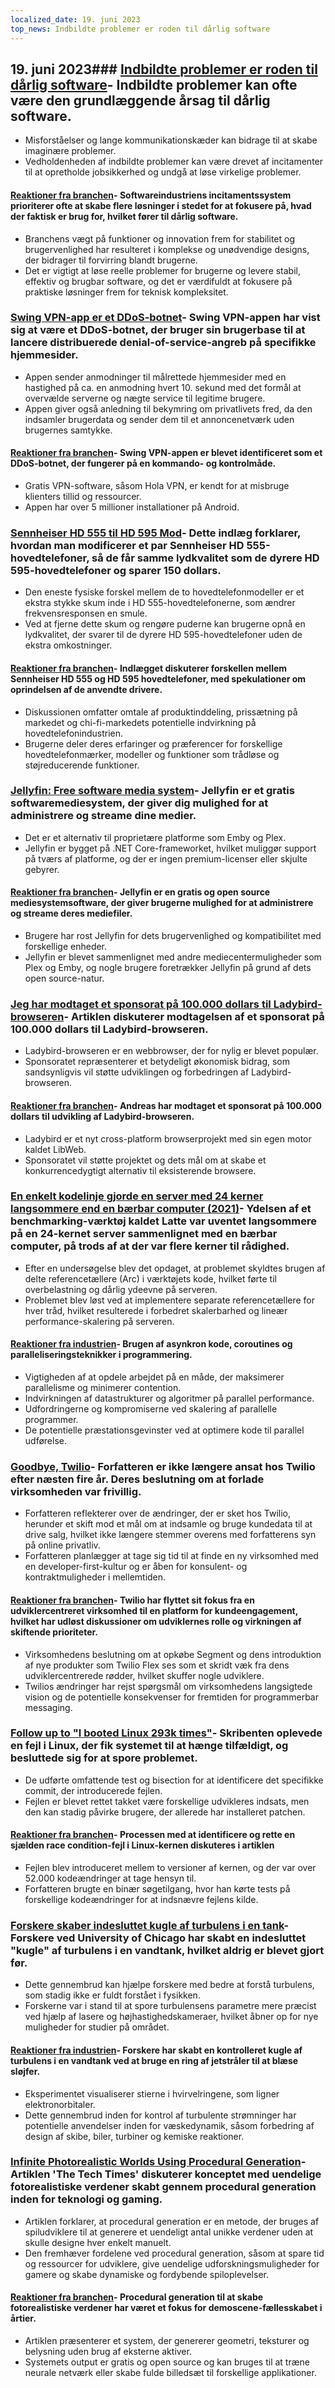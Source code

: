 ```yaml
---
localized_date: 19. juni 2023
top_news: Indbildte problemer er roden til dårlig software
---
```




<CallToAction />

<Steps>

## 19. juni 2023### [Indbildte problemer er roden til dårlig software](https://cerebralab.com/Imaginary_Problems_Are_the_Root_of_Bad_Software)- Indbildte problemer kan ofte være den grundlæggende årsag til dårlig software.

- Misforståelser og lange kommunikationskæder kan bidrage til at skabe imaginære problemer.
- Vedholdenheden af indbildte problemer kan være drevet af incitamenter til at opretholde jobsikkerhed og undgå at løse virkelige problemer.

#### [Reaktioner fra branchen](http://news.ycombinator.com/item?id=36380711)- Softwareindustriens incitamentssystem prioriterer ofte at skabe flere løsninger i stedet for at fokusere på, hvad der faktisk er brug for, hvilket fører til dårlig software.

- Branchens vægt på funktioner og innovation frem for stabilitet og brugervenlighed har resulteret i komplekse og unødvendige designs, der bidrager til forvirring blandt brugerne.
- Det er vigtigt at løse reelle problemer for brugerne og levere stabil, effektiv og brugbar software, og det er værdifuldt at fokusere på praktiske løsninger frem for teknisk kompleksitet.

### [Swing VPN-app er et DDoS-botnet](https://lecromee.github.io/posts/swing_vpn_ddosing_sites/)- Swing VPN-appen har vist sig at være et DDoS-botnet, der bruger sin brugerbase til at lancere distribuerede denial-of-service-angreb på specifikke hjemmesider.

- Appen sender anmodninger til målrettede hjemmesider med en hastighed på ca. en anmodning hvert 10. sekund med det formål at overvælde serverne og nægte service til legitime brugere.
- Appen giver også anledning til bekymring om privatlivets fred, da den indsamler brugerdata og sender dem til et annoncenetværk uden brugernes samtykke.

#### [Reaktioner fra branchen](http://news.ycombinator.com/item?id=36382700)- Swing VPN-appen er blevet identificeret som et DDoS-botnet, der fungerer på en kommando- og kontrolmåde.

- Gratis VPN-software, såsom Hola VPN, er kendt for at misbruge klienters tillid og ressourcer.
- Appen har over 5 millioner installationer på Android.

### [Sennheiser HD 555 til HD 595 Mod](http://mikebeauchamp.com/misc/sennheiser-hd-555-to-hd-595-mod/)- Dette indlæg forklarer, hvordan man modificerer et par Sennheiser HD 555-hovedtelefoner, så de får samme lydkvalitet som de dyrere HD 595-hovedtelefoner og sparer 150 dollars.

- Den eneste fysiske forskel mellem de to hovedtelefonmodeller er et ekstra stykke skum inde i HD 555-hovedtelefonerne, som ændrer frekvensresponsen en smule.
- Ved at fjerne dette skum og rengøre puderne kan brugerne opnå en lydkvalitet, der svarer til de dyrere HD 595-hovedtelefoner uden de ekstra omkostninger.

#### [Reaktioner fra branchen](http://news.ycombinator.com/item?id=36377875)- Indlægget diskuterer forskellen mellem Sennheiser HD 555 og HD 595 hovedtelefoner, med spekulationer om oprindelsen af de anvendte drivere.

- Diskussionen omfatter omtale af produktinddeling, prissætning på markedet og chi-fi-markedets potentielle indvirkning på hovedtelefonindustrien.
- Brugerne deler deres erfaringer og præferencer for forskellige hovedtelefonmærker, modeller og funktioner som trådløse og støjreducerende funktioner.

### [Jellyfin: Free software media system](https://github.com/jellyfin/jellyfin)- Jellyfin er et gratis softwaremediesystem, der giver dig mulighed for at administrere og streame dine medier.

- Det er et alternativ til proprietære platforme som Emby og Plex.
- Jellyfin er bygget på .NET Core-frameworket, hvilket muliggør support på tværs af platforme, og der er ingen premium-licenser eller skjulte gebyrer.

#### [Reaktioner fra branchen](http://news.ycombinator.com/item?id=36378689)- Jellyfin er en gratis og open source mediesystemsoftware, der giver brugerne mulighed for at administrere og streame deres mediefiler.

- Brugere har rost Jellyfin for dets brugervenlighed og kompatibilitet med forskellige enheder.
- Jellyfin er blevet sammenlignet med andre mediecentermuligheder som Plex og Emby, og nogle brugere foretrækker Jellyfin på grund af dets open source-natur.

### [Jeg har modtaget et sponsorat på 100.000 dollars til Ladybird-browseren](https://twitter.com/awesomekling/status/1670298370550779905)- Artiklen diskuterer modtagelsen af et sponsorat på 100.000 dollars til Ladybird-browseren.

- Ladybird-browseren er en webbrowser, der for nylig er blevet populær.
- Sponsoratet repræsenterer et betydeligt økonomisk bidrag, som sandsynligvis vil støtte udviklingen og forbedringen af Ladybird-browseren.

#### [Reaktioner fra branchen](http://news.ycombinator.com/item?id=36377805)- Andreas har modtaget et sponsorat på 100.000 dollars til udvikling af Ladybird-browseren.

- Ladybird er et nyt cross-platform browserprojekt med sin egen motor kaldet LibWeb.
- Sponsoratet vil støtte projektet og dets mål om at skabe et konkurrencedygtigt alternativ til eksisterende browsere.

### [En enkelt kodelinje gjorde en server med 24 kerner langsommere end en bærbar computer (2021)](https://pkolaczk.github.io/server-slower-than-a-laptop/)- Ydelsen af et benchmarking-værktøj kaldet Latte var uventet langsommere på en 24-kernet server sammenlignet med en bærbar computer, på trods af at der var flere kerner til rådighed.

- Efter en undersøgelse blev det opdaget, at problemet skyldtes brugen af delte referencetællere (Arc) i værktøjets kode, hvilket førte til overbelastning og dårlig ydeevne på serveren.
- Problemet blev løst ved at implementere separate referencetællere for hver tråd, hvilket resulterede i forbedret skalerbarhed og lineær performance-skalering på serveren.

#### [Reaktioner fra industrien](http://news.ycombinator.com/item?id=36376669)- Brugen af asynkron kode, coroutines og paralleliseringsteknikker i programmering.

- Vigtigheden af at opdele arbejdet på en måde, der maksimerer parallelisme og minimerer contention.
- Indvirkningen af datastrukturer og algoritmer på parallel performance.
- Udfordringerne og kompromiserne ved skalering af parallelle programmer.
- De potentielle præstationsgevinster ved at optimere kode til parallel udførelse.

### [Goodbye, Twilio](https://blog.miguelgrinberg.com/post/goodbye-twilio)- Forfatteren er ikke længere ansat hos Twilio efter næsten fire år. Deres beslutning om at forlade virksomheden var frivillig.

- Forfatteren reflekterer over de ændringer, der er sket hos Twilio, herunder et skift mod et mål om at indsamle og bruge kundedata til at drive salg, hvilket ikke længere stemmer overens med forfatterens syn på online privatliv.
- Forfatteren planlægger at tage sig tid til at finde en ny virksomhed med en developer-first-kultur og er åben for konsulent- og kontraktmuligheder i mellemtiden.

#### [Reaktioner fra branchen](http://news.ycombinator.com/item?id=36382361)- Twilio har flyttet sit fokus fra en udviklercentreret virksomhed til en platform for kundeengagement, hvilket har udløst diskussioner om udviklernes rolle og virkningen af skiftende prioriteter.

- Virksomhedens beslutning om at opkøbe Segment og dens introduktion af nye produkter som Twilio Flex ses som et skridt væk fra dens udviklercentrerede rødder, hvilket skuffer nogle udviklere.
- Twilios ændringer har rejst spørgsmål om virksomhedens langsigtede vision og de potentielle konsekvenser for fremtiden for programmerbar messaging.

### [Follow up to "I booted Linux 293k times"](https://rwmj.wordpress.com/2023/06/18/follow-up-to-i-booted-linux-292612-times/)- Skribenten oplevede en fejl i Linux, der fik systemet til at hænge tilfældigt, og besluttede sig for at spore problemet.

- De udførte omfattende test og bisection for at identificere det specifikke commit, der introducerede fejlen.
- Fejlen er blevet rettet takket være forskellige udvikleres indsats, men den kan stadig påvirke brugere, der allerede har installeret patchen.

#### [Reaktioner fra branchen](http://news.ycombinator.com/item?id=36379615)- Processen med at identificere og rette en sjælden race condition-fejl i Linux-kernen diskuteres i artiklen

- Fejlen blev introduceret mellem to versioner af kernen, og der var over 52.000 kodeændringer at tage hensyn til.
- Forfatteren brugte en binær søgetilgang, hvor han kørte tests på forskellige kodeændringer for at indsnævre fejlens kilde.

### [Forskere skaber indesluttet kugle af turbulens i en tank](https://news.uchicago.edu/story/tempest-teacup-uchicago-physicists-make-breakthrough-creating-turbulence)- Forskere ved University of Chicago har skabt en indesluttet "kugle" af turbulens i en vandtank, hvilket aldrig er blevet gjort før.

- Dette gennembrud kan hjælpe forskere med bedre at forstå turbulens, som stadig ikke er fuldt forstået i fysikken.
- Forskerne var i stand til at spore turbulensens parametre mere præcist ved hjælp af lasere og højhastighedskameraer, hvilket åbner op for nye muligheder for studier på området.

#### [Reaktioner fra industrien](http://news.ycombinator.com/item?id=36376875)- Forskere har skabt en kontrolleret kugle af turbulens i en vandtank ved at bruge en ring af jetstråler til at blæse sløjfer.

- Eksperimentet visualiserer stierne i hvirvelringene, som ligner elektronorbitaler.
- Dette gennembrud inden for kontrol af turbulente strømninger har potentielle anvendelser inden for væskedynamik, såsom forbedring af design af skibe, biler, turbiner og kemiske reaktioner.

### [Infinite Photorealistic Worlds Using Procedural Generation](https://arxiv.org/abs/2306.09310)- Artiklen 'The Tech Times' diskuterer konceptet med uendelige fotorealistiske verdener skabt gennem procedural generation inden for teknologi og gaming.

- Artiklen forklarer, at procedural generation er en metode, der bruges af spiludviklere til at generere et uendeligt antal unikke verdener uden at skulle designe hver enkelt manuelt.
- Den fremhæver fordelene ved procedural generation, såsom at spare tid og ressourcer for udviklere, give uendelige udforskningsmuligheder for gamere og skabe dynamiske og fordybende spiloplevelser.

#### [Reaktioner fra branchen](http://news.ycombinator.com/item?id=36376071)- Procedural generation til at skabe fotorealistiske verdener har været et fokus for demoscene-fællesskabet i årtier.

- Artiklen præsenterer et system, der genererer geometri, teksturer og belysning uden brug af eksterne aktiver.
- Systemets output er gratis og open source og kan bruges til at træne neurale netværk eller skabe fulde billedsæt til forskellige applikationer.

</Steps>
